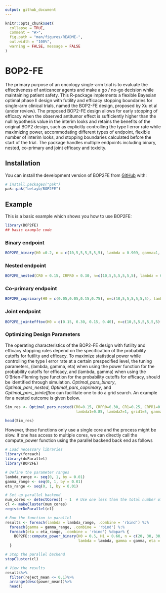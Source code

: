 ```yaml
---
output: github_document
---
```


<!-- README.md is generated from README.Rmd. Please edit that file -->

```r
knitr::opts_chunk$set(
  collapse = TRUE,
  comment = "#>",
  fig.path = "man/figures/README-",
  out.width = "100%",
  warning = FALSE, message = FALSE
)
```

# BOP2-FE

<!-- badges: start -->
<!-- badges: end -->

The primary purpose of an oncology single-arm trial is to evaluate the effectiveness
of anticancer agents and make a go / no-go decision while maintaining patient safety.
This R-package implements a flexible Bayesian optimal phase II design with futility and efficacy
stopping boundaries for single-arm clinical trials, named the BOP2-FE design, proposed by Xu et al (under review). The
proposed BOP2-FE design allows for early stopping of efficacy when the observed
antitumor effect is sufficiently higher than the null hypothesis value in the interim
looks and retains the benefits of the original BOP2 design, such as explicitly controlling the type I error rate while maximizing power, accommodating different types
of endpoint, flexible number of interim looks, and stopping boundaries calculated
before the start of the trial. The package handles multiple endpoints including binary, nested, co-primary and joint efficacy and toxicity. 

## Installation

You can install the development version of BOP2FE from [GitHub](https://github.com/) with:

``` r
# install.packages("pak")
pak::pak("belayb/BOP2FE")
```

## Example

This is a basic example which shows you how to use BOP2FE:

```r
library(BOP2FE)
## basic example code
```

### Binary endpoint 

```r
BOP2FE_binary(H0 =0.2, n = c(10,5,5,5,5,5,5), lambda = 0.909, gamma=1, method = "OF", nsim = 10000, seed = 1234)
```

### Nested endpoint 

```r
BOP2FE_nested(CR0 = 0.15, CRPR0 = 0.30, n=c(10,5,5,5,5,5,5), lambda = 0.95, gamma=1, method = "OF", seed = 123)
```


### Co-primary endpoint 

```r
BOP2FE_coprimary(H0 = c(0.05,0.05,0.15,0.75), n=c(10,5,5,5,5,5,5), lambda = 0.95, gamma=1, method = "OF", seed = 123)
```


### Joint endpoint 

```r
BOP2FE_jointefftox(H0 = c(0.15, 0.30, 0.15, 0.40), n=c(10,5,5,5,5,5,5), lambda = 0.7, gamma=1, method = "OF", seed = 123)
```

### Optimizing Design Parameters 
The operating characteristics of the BOP2-FE design with futility and efficacy stopping rules depend on the specification of the probability cutoffs for futility and efficacy. To maximize statistical power while controlling the type I error rate at a certain prespecified level, the tuning parameters, (lambda, gamma, eta) when using the power function for the probability cutoffs for efficacy, and (lambda, gamma) when using the O’Brien-Fleming type function for the probability cutoffs for efficacy, should be identified through simulation. *Optimal_pars_binary*, *Optimal_pars_nested*, *Optimal_pars_coprimary*, and *Optimal_pars_jointefftox* can facilitate one to do a grid search. An example for a nested outcome is given below. 

```r
Sim_res <- Optimal_pars_nested(CR0=0.15, CRPR0=0.30, CR1=0.25, CRPR1=0.50, n=c(20,10,10), nsim=1000, t1e=0.1, t2e=0.2, method="power",
                                lambda1=0.85, lambda2=1, grid1=5, gamma1=0.9, gamma2=1, grid2=5, eta1=0.9, eta2=1, grid3=5)

head(Sim_res)
```

However, these functions only use a single core and the process might be slow. If one has access to multiple cores, we can directly call the compute_power function using the parallel backend back end as follows 

```r
# Load necessary libraries
library(foreach)
library(doParallel)
library(BOP2FE)

# Define the parameter ranges
lambda_range <- seq(0, 1, by = 0.01)
gamma_range <- seq(0, 1, by = 0.01)
eta_range <- seq(0, 1, by = 0.01)

# Set up parallel backend
num_cores <- detectCores() - 1  # Use one less than the total number of cores
cl <- makeCluster(num_cores)
registerDoParallel(cl)

# Run the function in parallel
results <- foreach(lambda = lambda_range, .combine = 'rbind') %:%
  foreach(gamma = gamma_range, .combine = 'rbind') %:%
  foreach(eta = eta_range, .combine = 'rbind') %dopar% {
    BOP2FE::compute_power_binary(H0 = 0.5, H1 = 0.60, n = c(20, 30, 30, 40), nsim = 1000, 
                                 lambda = lambda, gamma = gamma, eta = eta, method = "power")
  }

# Stop the parallel backend
stopCluster(cl)

# View the results
results%>%
  filter(reject_mean <= 0.1)%>%
  arrange(desc(power_mean))%>%
  head()
```

